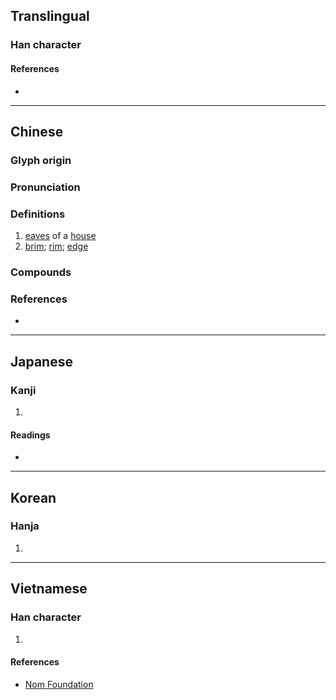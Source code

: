 {{also|簷}}
{{character info/new}}
==Translingual==

===Han character===
{{Han char|rn=75|rad=木|as=13|sn=17|four=47961|canj=DNCR|ids=⿰木詹}}

====References====
* {{Han ref|kx=0556.270|dkj=15659|dj=0946.030|hdz=21304.040|uh=6A90|ud=27280|bh=C0D1|bd=49361}}

----

==Chinese==
{{zh-forms|t2=簷}}

===Glyph origin===
{{Han etym}}

===Pronunciation===
{{zh-pron
|m=yán
|c=jim4,sim4,jam4
|mn=ml:iân/qz,tw,xm,zz:chîⁿ
|mn_note=iân - literary; chîⁿ - vernacular
|mc=y
|oc=y
|cat=n
}}

===Definitions===
{{zh-hanzi}}

# [[eaves]] of a [[house]]
# [[brim]]; [[rim]]; [[edge]]

===Compounds===
{{zh-der|三檐傘|各人自掃檐前雪，莫管他家瓦上霜|屋檐|帳檐|帽檐|廊檐|房檐|步檐|滴水檐|檐喙|檐子|檐溜|檐溝|檐牙|檐鈴|檐馬|老貓溜房檐|茅檐|茅檐土壁|重檐|風檐寸晷|風檐|飛簷/飞檐|飛檐走壁|飛檐走脊}}

===References===
* {{R:yue:mfccd}}

----

==Japanese==

===Kanji===
{{ja-kanji|grade=|rs=木13}}

# {{defn|lang=ja|sort=木13}}

====Readings====
* {{ja-readings|on=[[えん]] (en), [[たん]] (tan)|kun=[[ひさし]] (hisashi)}}

----

==Korean==

===Hanja===
{{ko-hanja|hangeul=첨|eumhun=|rv=cheom|mr=ch'ŏm|y=chem}}

# {{defn|lang=ko|sort=木13}}

----

==Vietnamese==

===Han character===
{{vi-readings|rs=木13|hanviet=[[diêm]], [[diềm]], [[thềm]], [[thiềm]]}}

# {{defn|lang=vi|sort=木13}}

====References====
* [http://nomfoundation.org/common/nom_details.php?codepoint=6a90 Nom Foundation]